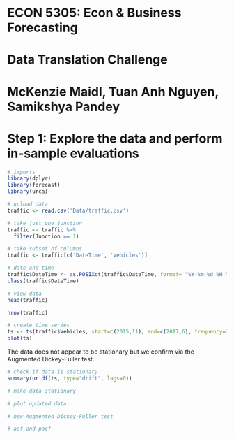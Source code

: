 # ECON 5305: Econ & Business Forecasting

# Data Translation Challenge

# McKenzie Maidl, Tuan Anh Nguyen, Samikshya Pandey

# Step 1: Explore the data and perform in-sample evaluations

```r
# imports
library(dplyr)
library(forecast)
library(urca)
```

```r
# upload data
traffic <- read.csv('Data/traffic.csv')

# take just one junction
traffic <- traffic %>% 
  filter(Junction == 1)

# take subset of columns
traffic <- traffic[c('DateTime', 'Vehicles')]

# date and time
traffic$DateTime <- as.POSIXct(traffic$DateTime, format= "%Y-%m-%d %H:%M")
class(traffic$DateTime)

# view data
head(traffic)

nrow(traffic)
```

```r
# create time series
ts <- ts(traffic$Vehicles, start=c(2015,11), end=c(2017,6), frequency=24)
plot(ts)
```

The data does not appear to be stationary but we confirm via the Augmented Dickey-Fuller test.
```r
# check if data is stationary
summary(ur.df(ts, type="drift", lags=0))
```

```r
# make data stationary

```

```r
# plot updated data
```

```r
# new Augmented Dickey-Fuller test
```

```r
# acf and pacf

```
